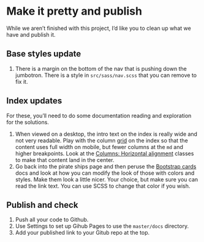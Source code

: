 # Make it pretty and publish

While we aren't finished with this project, I'd like you to clean up what we have and publish it.

## Base styles update

1. There is a margin on the bottom of the nav that is pushing down the jumbotron. There is a style in `src/sass/nav.scss` that you can remove to fix it.

## Index updates

For these, you'll need to do some documentation reading and exploration for the solutions.

1. When viewed on a desktop, the intro text on the index is really wide and not very readable. Play with the column [grid](https://getbootstrap.com/docs/5.3/layout/grid/) on the index so that the content uses full width on mobile, but fewer columns at the `md` and higher breakpoints. Look at the [Columns: Horizontal alignment](https://getbootstrap.com/docs/5.3/layout/columns/#horizontal-alignment) classes to make that content land in the center.
2. Go back into the pirate ships page and then peruse the [Bootstrap cards](https://getbootstrap.com/docs/5.3/components/card/#background-and-color) docs and look at how you can modify the look of those with colors and styles. Make them look a little nicer. Your choice, but make sure you can read the link text. You can use SCSS to change that color if you wish.

## Publish and check

1. Push all your code to Github.
2. Use Settings to set up Gihub Pages to use the `master/docs` directory.
3. Add your published link to your Gitub repo at the top.
